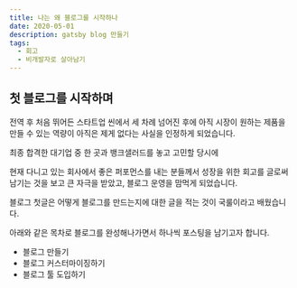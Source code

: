 ```yaml
---
title: 나는 왜 블로그를 시작하나
date: 2020-05-01
description: gatsby blog 만들기
tags:
  - 회고
  - 비개발자로 살아남기
---
```


## 첫 블로그를 시작하며

전역 후 처음 뛰어든 스타트업 씬에서 세 차례 넘어진 후에 아직 시장이 원하는 제품을 만들 수 있는 역량이 아직은 제게 없다는 사실을 인정하게 되었습니다.


최종 합격한 대기업 중 한 곳과 뱅크샐러드를 놓고 고민할 당시에 

현재 다니고 있는 회사에서 좋은 퍼포먼스를 내는 분들께서 성장을 위한 회고를 글로써 남기는 것을 보고 큰 자극을 받았고, 블로그 운영을 맘먹게 되었습니다.

블로그 첫글은 어떻게 블로그를 만드는지에 대한 글을 적는 것이 국룰이라고 배웠습니다.

아래와 같은 목차로 블로그를 완성해나가면서 하나씩 포스팅을 남기고자 합니다.
- 블로그 만들기
- 블로그 커스터마이징하기
- 블로그 툴 도입하기